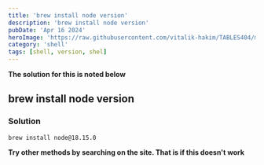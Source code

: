 ```yaml
---
title: 'brew install node version'
description: 'brew install node version'
pubDate: 'Apr 16 2024'
heroImage: 'https://raw.githubusercontent.com/vitalik-hakim/TABLES404/main/error_b/SHELL.jpg'
category: 'shell'
tags: [shell, version, shel]
---
```


**The solution for this is noted below**

## brew install node version

### Solution

```shell
brew install node@18.15.0
```

**Try other methods by searching on the site. That is if this doesn't work**
